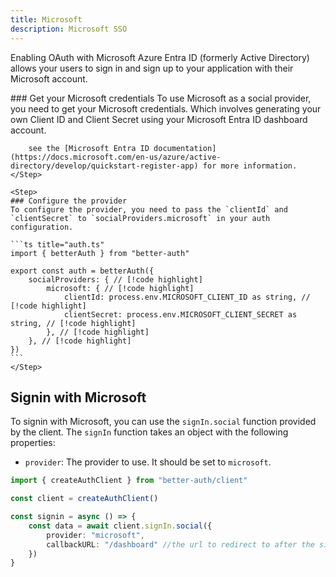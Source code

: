 ```yaml
---
title: Microsoft
description: Microsoft SSO
---
```


Enabling OAuth with Microsoft Azure Entra ID (formerly Active Directory) allows your users to sign in and sign up to your application with their Microsoft account.


<Steps>
    <Step> 
        ### Get your Microsoft credentials
        To use Microsoft as a social provider, you need to get your Microsoft credentials. Which involves generating your own Client ID and Client Secret using your Microsoft Entra ID dashboard account.

        see the [Microsoft Entra ID documentation](https://docs.microsoft.com/en-us/azure/active-directory/develop/quickstart-register-app) for more information.
    </Step>

    <Step>
    ### Configure the provider
    To configure the provider, you need to pass the `clientId` and `clientSecret` to `socialProviders.microsoft` in your auth configuration.

    ```ts title="auth.ts"   
    import { betterAuth } from "better-auth"
    
    export const auth = betterAuth({
        socialProviders: { // [!code highlight]
            microsoft: { // [!code highlight]
                clientId: process.env.MICROSOFT_CLIENT_ID as string, // [!code highlight]
                clientSecret: process.env.MICROSOFT_CLIENT_SECRET as string, // [!code highlight]
            }, // [!code highlight]
        }, // [!code highlight]
    })
    ```
    </Step>
</Steps>


## Signin with Microsoft

To signin with Microsoft, you can use the `signIn.social` function provided by the client. The `signIn` function takes an object with the following properties:

- `provider`: The provider to use. It should be set to `microsoft`.

```ts title="client.ts"  /
import { createAuthClient } from "better-auth/client"

const client = createAuthClient()

const signin = async () => {
    const data = await client.signIn.social({
        provider: "microsoft",
        callbackURL: "/dashboard" //the url to redirect to after the signin
    })
}
```
